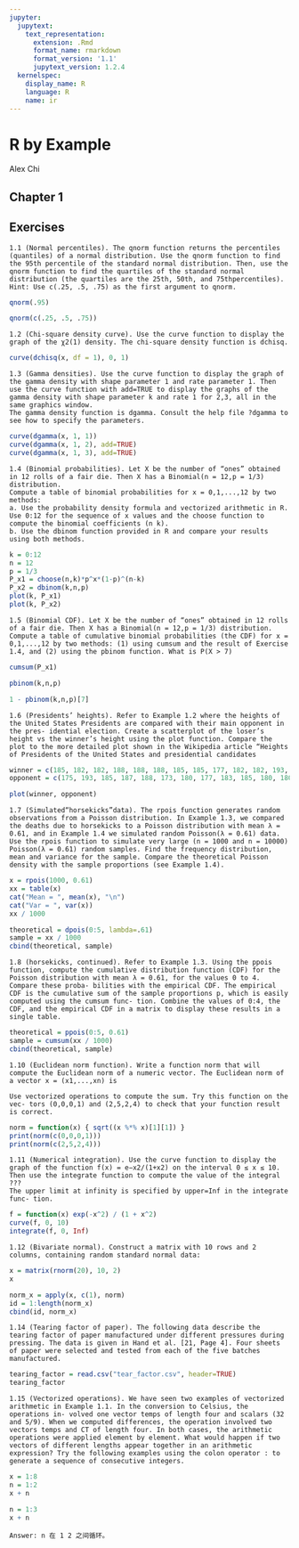 ```yaml
---
jupyter:
  jupytext:
    text_representation:
      extension: .Rmd
      format_name: rmarkdown
      format_version: '1.1'
      jupytext_version: 1.2.4
  kernelspec:
    display_name: R
    language: R
    name: ir
---
```


# R by Example

Alex Chi

## Chapter 1

## Exercises

```
1.1 (Normal percentiles). The qnorm function returns the percentiles (quantiles) of a normal distribution. Use the qnorm function to find the 95th percentile of the standard normal distribution. Then, use the qnorm function to find the quartiles of the standard normal distribution (the quartiles are the 25th, 50th, and 75thpercentiles). Hint: Use c(.25, .5, .75) as the first argument to qnorm.
```

```r
qnorm(.95)
```

```r
qnorm(c(.25, .5, .75))
```

```
1.2 (Chi-square density curve). Use the curve function to display the graph of the χ2(1) density. The chi-square density function is dchisq.
```

```r
curve(dchisq(x, df = 1), 0, 1)
```

```
1.3 (Gamma densities). Use the curve function to display the graph of the gamma density with shape parameter 1 and rate parameter 1. Then use the curve function with add=TRUE to display the graphs of the gamma density with shape parameter k and rate 1 for 2,3, all in the same graphics window.
The gamma density function is dgamma. Consult the help file ?dgamma to see how to specify the parameters.
```

```r
curve(dgamma(x, 1, 1))
curve(dgamma(x, 1, 2), add=TRUE)
curve(dgamma(x, 1, 3), add=TRUE)
```

```
1.4 (Binomial probabilities). Let X be the number of “ones” obtained in 12 rolls of a fair die. Then X has a Binomial(n = 12,p = 1/3) distribution.
Compute a table of binomial probabilities for x = 0,1,...,12 by two methods:
a. Use the probability density formula and vectorized arithmetic in R. Use 0:12 for the sequence of x values and the choose function to compute the binomial coefficients (n k).
b. Use the dbinom function provided in R and compare your results using both methods.
```

```r
k = 0:12
n = 12
p = 1/3
P_x1 = choose(n,k)*p^x*(1-p)^(n-k)
P_x2 = dbinom(k,n,p)
plot(k, P_x1)
plot(k, P_x2)
```

```
1.5 (Binomial CDF). Let X be the number of “ones” obtained in 12 rolls of a fair die. Then X has a Binomial(n = 12,p = 1/3) distribution. Compute a table of cumulative binomial probabilities (the CDF) for x = 0,1,...,12 by two methods: (1) using cumsum and the result of Exercise 1.4, and (2) using the pbinom function. What is P(X > 7)
```

```r
cumsum(P_x1)
```

```r
pbinom(k,n,p)
```

```r
1 - pbinom(k,n,p)[7]
```

```
1.6 (Presidents’ heights). Refer to Example 1.2 where the heights of the United States Presidents are compared with their main opponent in the pres- idential election. Create a scatterplot of the loser’s height vs the winner’s height using the plot function. Compare the plot to the more detailed plot shown in the Wikipedia article “Heights of Presidents of the United States and presidential candidates
```

```r
winner = c(185, 182, 182, 188, 188, 188, 185, 185, 177, 182, 182, 193, 183, 179, 179, 175)
opponent = c(175, 193, 185, 187, 188, 173, 180, 177, 183, 185, 180, 180, 182, 178, 178, 173)

plot(winner, opponent)
```

```
1.7 (Simulated“horsekicks”data). The rpois function generates random observations from a Poisson distribution. In Example 1.3, we compared the deaths due to horsekicks to a Poisson distribution with mean λ = 0.61, and in Example 1.4 we simulated random Poisson(λ = 0.61) data. Use the rpois function to simulate very large (n = 1000 and n = 10000) Poisson(λ = 0.61) random samples. Find the frequency distribution, mean and variance for the sample. Compare the theoretical Poisson density with the sample proportions (see Example 1.4).
```

```r
x = rpois(1000, 0.61)
xx = table(x)
cat("Mean = ", mean(x), "\n")
cat("Var = ", var(x))
xx / 1000
```

```r
theoretical = dpois(0:5, lambda=.61)
sample = xx / 1000
cbind(theoretical, sample)
```

```
1.8 (horsekicks, continued). Refer to Example 1.3. Using the ppois function, compute the cumulative distribution function (CDF) for the Poisson distribution with mean λ = 0.61, for the values 0 to 4. Compare these proba- bilities with the empirical CDF. The empirical CDF is the cumulative sum of the sample proportions p, which is easily computed using the cumsum func- tion. Combine the values of 0:4, the CDF, and the empirical CDF in a matrix to display these results in a single table.
```

```r
theoretical = ppois(0:5, 0.61)
sample = cumsum(xx / 1000)
cbind(theoretical, sample)
```

```
1.10 (Euclidean norm function). Write a function norm that will compute the Euclidean norm of a numeric vector. The Euclidean norm of a vector x = (x1,...,xn) is

Use vectorized operations to compute the sum. Try this function on the vec- tors (0,0,0,1) and (2,5,2,4) to check that your function result is correct.
```

```r
norm = function(x) { sqrt((x %*% x)[1][1]) }
print(norm(c(0,0,0,1)))
print(norm(c(2,5,2,4)))
```

```
1.11 (Numerical integration). Use the curve function to display the graph of the function f(x) = e−x2/(1+x2) on the interval 0 ≤ x ≤ 10. Then use the integrate function to compute the value of the integral ???
The upper limit at infinity is specified by upper=Inf in the integrate func- tion.
```

```r
f = function(x) exp(-x^2) / (1 + x^2)
curve(f, 0, 10)
integrate(f, 0, Inf)
```

```
1.12 (Bivariate normal). Construct a matrix with 10 rows and 2 columns, containing random standard normal data:
```

```r
x = matrix(rnorm(20), 10, 2)
x
```

```r
norm_x = apply(x, c(1), norm)
id = 1:length(norm_x)
cbind(id, norm_x)
```

```
1.14 (Tearing factor of paper). The following data describe the tearing factor of paper manufactured under different pressures during pressing. The data is given in Hand et al. [21, Page 4]. Four sheets of paper were selected and tested from each of the five batches manufactured.
```

```r
tearing_factor = read.csv("tear_factor.csv", header=TRUE)
tearing_factor
```

```
1.15 (Vectorized operations). We have seen two examples of vectorized arithmetic in Example 1.1. In the conversion to Celsius, the operations in- volved one vector temps of length four and scalars (32 and 5/9). When we computed differences, the operation involved two vectors temps and CT of length four. In both cases, the arithmetic operations were applied element by element. What would happen if two vectors of different lengths appear together in an arithmetic expression? Try the following examples using the colon operator : to generate a sequence of consecutive integers.
```

```r
x = 1:8
n = 1:2
x + n
```

```r
n = 1:3
x + n
```

```
Answer: n 在 1 2 之间循环。
```
